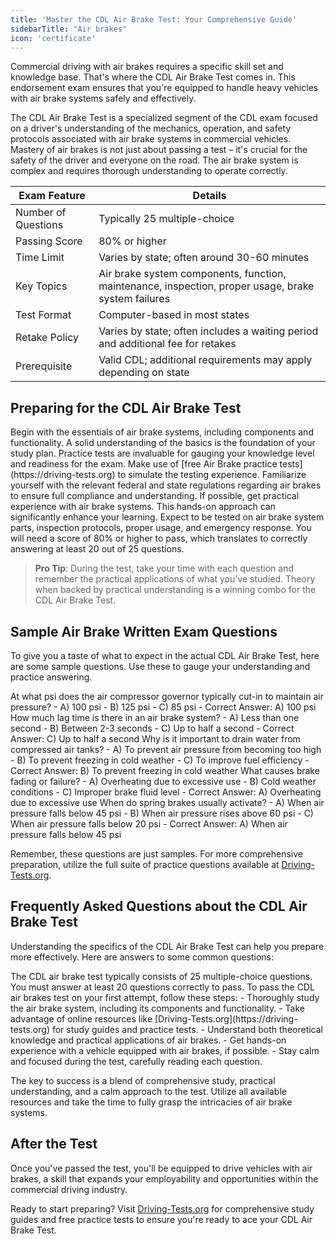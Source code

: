 ```yaml
---
title: 'Master the CDL Air Brake Test: Your Comprehensive Guide'
sidebarTitle: "Air brakes"
icon: 'certificate'
---
```


Commercial driving with air brakes requires a specific skill set and knowledge base. That's where the CDL Air Brake Test comes in. This endorsement exam ensures that you're equipped to handle heavy vehicles with air brake systems safely and effectively.

<AccordionGroup>
  <Accordion title="What is the CDL Air Brake Test?">
    The CDL Air Brake Test is a specialized segment of the CDL exam focused on a driver's understanding of the mechanics, operation, and safety protocols associated with air brake systems in commercial vehicles.
  </Accordion>

  <Accordion title="The Importance of Air Brake Knowledge">
    Mastery of air brakes is not just about passing a test – it's crucial for the safety of the driver and everyone on the road. The air brake system is complex and requires thorough understanding to operate correctly.
  </Accordion>
</AccordionGroup>

| Exam Feature           | Details                                           |
|------------------------|---------------------------------------------------|
| Number of Questions    | Typically 25 multiple-choice                      |
| Passing Score          | 80% or higher                                     |
| Time Limit             | Varies by state; often around 30-60 minutes       |
| Key Topics             | Air brake system components, function, maintenance, inspection, proper usage, brake system failures |
| Test Format            | Computer-based in most states                     |
| Retake Policy          | Varies by state; often includes a waiting period and additional fee for retakes |
| Prerequisite           | Valid CDL; additional requirements may apply depending on state |


## Preparing for the CDL Air Brake Test

<Steps>
  <Step title="Study the Basics">
    Begin with the essentials of air brake systems, including components and functionality. A solid understanding of the basics is the foundation of your study plan.
  </Step>

  <Step title="Utilize Practice Tests">
    Practice tests are invaluable for gauging your knowledge level and readiness for the exam. Make use of [free Air Brake practice tests](https://driving-tests.org) to simulate the testing experience.
  </Step>

  <Step title="Review Regulations">
    Familiarize yourself with the relevant federal and state regulations regarding air brakes to ensure full compliance and understanding.
  </Step>

  <Step title="Hands-On Experience">
    If possible, get practical experience with air brake systems. This hands-on approach can significantly enhance your learning.
  </Step>
</Steps>

<CardGroup cols={2}>
  <Card title="Key Topics Covered" icon="book-open">
    Expect to be tested on air brake system parts, inspection protocols, proper usage, and emergency response.
  </Card>

  <Card title="Passing Criteria" icon="check">
    You will need a score of 80% or higher to pass, which translates to correctly answering at least 20 out of 25 questions.
  </Card>
</CardGroup>

> **Pro Tip**: During the test, take your time with each question and remember the practical applications of what you've studied. Theory when backed by practical understanding is a winning combo for the CDL Air Brake Test.

## Sample Air Brake Written Exam Questions

To give you a taste of what to expect in the actual CDL Air Brake Test, here are some sample questions. Use these to gauge your understanding and practice answering.

<AccordionGroup>
  <Accordion title="Question 1: Air Brake System Pressure">
    At what psi does the air compressor governor typically cut-in to maintain air pressure?
    - A) 100 psi
    - B) 125 psi
    - C) 85 psi
    - Correct Answer: A) 100 psi
  </Accordion>

  <Accordion title="Question 2: Brake Lag">
    How much lag time is there in an air brake system?
    - A) Less than one second
    - B) Between 2-3 seconds
    - C) Up to half a second
    - Correct Answer: C) Up to half a second
  </Accordion>

  <Accordion title="Question 3: Air Tank Draining">
    Why is it important to drain water from compressed air tanks?
    - A) To prevent air pressure from becoming too high
    - B) To prevent freezing in cold weather
    - C) To improve fuel efficiency
    - Correct Answer: B) To prevent freezing in cold weather
  </Accordion>

  <Accordion title="Question 4: Brake Fading">
    What causes brake fading or failure?
    - A) Overheating due to excessive use
    - B) Cold weather conditions
    - C) Improper brake fluid level
    - Correct Answer: A) Overheating due to excessive use
  </Accordion>

  <Accordion title="Question 5: Spring Brakes">
    When do spring brakes usually activate?
    - A) When air pressure falls below 45 psi
    - B) When air pressure rises above 60 psi
    - C) When air pressure falls below 20 psi
    - Correct Answer: A) When air pressure falls below 45 psi
  </Accordion>
</AccordionGroup>

Remember, these questions are just samples. For more comprehensive preparation, utilize the full suite of practice questions available at [Driving-Tests.org](https://driving-tests.org).

## Frequently Asked Questions about the CDL Air Brake Test

Understanding the specifics of the CDL Air Brake Test can help you prepare more effectively. Here are answers to some common questions:

<AccordionGroup>
  <Accordion title="How many questions are on the CDL air brake test?">
    The CDL air brake test typically consists of 25 multiple-choice questions. You must answer at least 20 questions correctly to pass.
  </Accordion>

  <Accordion title="How do I pass the CDL air brakes test the first time?">
    To pass the CDL air brakes test on your first attempt, follow these steps:
    - Thoroughly study the air brake system, including its components and functionality.
    - Take advantage of online resources like [Driving-Tests.org](https://driving-tests.org) for study guides and practice tests.
    - Understand both theoretical knowledge and practical applications of air brakes.
    - Get hands-on experience with a vehicle equipped with air brakes, if possible.
    - Stay calm and focused during the test, carefully reading each question.
  </Accordion>
</AccordionGroup>

The key to success is a blend of comprehensive study, practical understanding, and a calm approach to the test. Utilize all available resources and take the time to fully grasp the intricacies of air brake systems.


## After the Test

Once you've passed the test, you'll be equipped to drive vehicles with air brakes, a skill that expands your employability and opportunities within the commercial driving industry.

Ready to start preparing? Visit [Driving-Tests.org](https://driving-tests.org) for comprehensive study guides and free practice tests to ensure you're ready to ace your CDL Air Brake Test.
